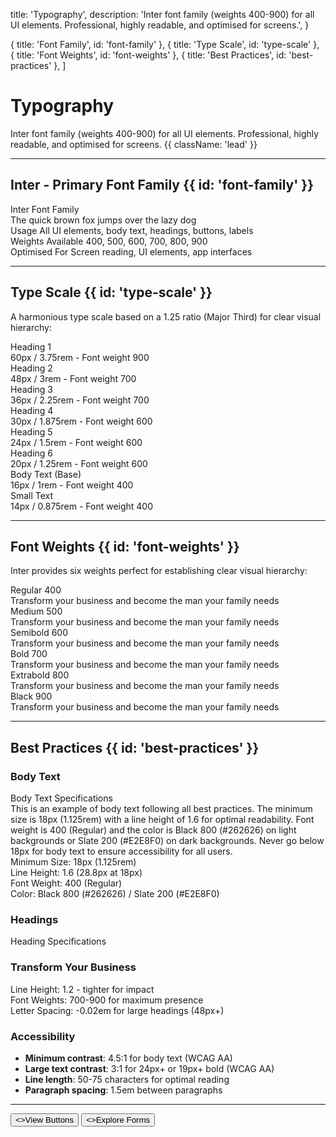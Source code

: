 
  title: 'Typography',
  description:
    'Inter font family (weights 400-900) for all UI elements. Professional, highly readable, and optimised for screens.',
}

  { title: 'Font Family', id: 'font-family' },
  { title: 'Type Scale', id: 'type-scale' },
  { title: 'Font Weights', id: 'font-weights' },
  { title: 'Best Practices', id: 'best-practices' },
]

<HeroPattern />

# Typography

Inter font family (weights 400-900) for all UI elements. Professional, highly readable, and optimised for screens. {{ className: 'lead' }}

---

## Inter - Primary Font Family {{ id: 'font-family' }}

<div className="not-prose mt-8">
  <div className="overflow-hidden rounded-xl border border-zinc-900/10 p-8 dark:border-white/10">
    <div className="text-5xl font-black">Inter Font Family</div>
    <div className="mt-4 text-2xl text-zinc-600 dark:text-zinc-400">
      The quick brown fox jumps over the lazy dog
    </div>
    <div className="mt-6 grid gap-4 border-t border-zinc-200 pt-6 dark:border-zinc-700">
      <div className="flex justify-between">
        <span className="font-semibold text-zinc-900 dark:text-white">Usage</span>
        <span className="text-zinc-600 dark:text-zinc-400">All UI elements, body text, headings, buttons, labels</span>
      </div>
      <div className="flex justify-between">
        <span className="font-semibold text-zinc-900 dark:text-white">Weights Available</span>
        <span className="text-zinc-600 dark:text-zinc-400">400, 500, 600, 700, 800, 900</span>
      </div>
      <div className="flex justify-between">
        <span className="font-semibold text-zinc-900 dark:text-white">Optimised For</span>
        <span className="text-zinc-600 dark:text-zinc-400">Screen reading, UI elements, app interfaces</span>
      </div>
    </div>
  </div>
</div>

---

## Type Scale {{ id: 'type-scale' }}

A harmonious type scale based on a 1.25 ratio (Major Third) for clear visual hierarchy:

<div className="not-prose mt-6 space-y-6">
  <div>
    <div className="text-6xl font-black text-zinc-900 dark:text-slate-100">Heading 1</div>
    <div className="mt-1 text-sm text-zinc-600 dark:text-zinc-400">60px / 3.75rem - Font weight 900</div>
  </div>

  <div>
    <div className="text-5xl font-bold text-zinc-900 dark:text-slate-100">Heading 2</div>
    <div className="mt-1 text-sm text-zinc-600 dark:text-zinc-400">48px / 3rem - Font weight 700</div>
  </div>

  <div>
    <div className="text-4xl font-bold text-zinc-900 dark:text-slate-100">Heading 3</div>
    <div className="mt-1 text-sm text-zinc-600 dark:text-zinc-400">36px / 2.25rem - Font weight 700</div>
  </div>

  <div>
    <div className="text-3xl font-semibold text-zinc-900 dark:text-slate-100">Heading 4</div>
    <div className="mt-1 text-sm text-zinc-600 dark:text-zinc-400">30px / 1.875rem - Font weight 600</div>
  </div>

  <div>
    <div className="text-2xl font-semibold text-zinc-900 dark:text-slate-100">Heading 5</div>
    <div className="mt-1 text-sm text-zinc-600 dark:text-zinc-400">24px / 1.5rem - Font weight 600</div>
  </div>

  <div>
    <div className="text-xl font-semibold text-zinc-900 dark:text-slate-100">Heading 6</div>
    <div className="mt-1 text-sm text-zinc-600 dark:text-zinc-400">20px / 1.25rem - Font weight 600</div>
  </div>

  <div>
    <div className="text-base text-zinc-900 dark:text-slate-200">Body Text (Base)</div>
    <div className="mt-1 text-sm text-zinc-600 dark:text-zinc-400">16px / 1rem - Font weight 400</div>
  </div>

  <div>
    <div className="text-sm text-zinc-900 dark:text-slate-200">Small Text</div>
    <div className="mt-1 text-xs text-zinc-600 dark:text-zinc-400">14px / 0.875rem - Font weight 400</div>
  </div>
</div>

---

## Font Weights {{ id: 'font-weights' }}

Inter provides six weights perfect for establishing clear visual hierarchy:

<div className="not-prose mt-6 space-y-4">
  <div className="rounded-lg border border-zinc-900/10 p-4 dark:border-white/10">
    <div className="text-sm font-semibold text-zinc-600 dark:text-zinc-400">Regular 400</div>
    <div className="mt-2 text-lg font-normal">Transform your business and become the man your family needs</div>
  </div>

  <div className="rounded-lg border border-zinc-900/10 p-4 dark:border-white/10">
    <div className="text-sm font-semibold text-zinc-600 dark:text-zinc-400">Medium 500</div>
    <div className="mt-2 text-lg font-medium">Transform your business and become the man your family needs</div>
  </div>

  <div className="rounded-lg border border-zinc-900/10 p-4 dark:border-white/10">
    <div className="text-sm font-semibold text-zinc-600 dark:text-zinc-400">Semibold 600</div>
    <div className="mt-2 text-lg font-semibold">Transform your business and become the man your family needs</div>
  </div>

  <div className="rounded-lg border border-zinc-900/10 p-4 dark:border-white/10">
    <div className="text-sm font-semibold text-zinc-600 dark:text-zinc-400">Bold 700</div>
    <div className="mt-2 text-lg font-bold">Transform your business and become the man your family needs</div>
  </div>

  <div className="rounded-lg border border-zinc-900/10 p-4 dark:border-white/10">
    <div className="text-sm font-semibold text-zinc-600 dark:text-zinc-400">Extrabold 800</div>
    <div className="mt-2 text-lg font-extrabold">Transform your business and become the man your family needs</div>
  </div>

  <div className="rounded-lg border border-zinc-900/10 p-4 dark:border-white/10">
    <div className="text-sm font-semibold text-zinc-600 dark:text-zinc-400">Black 900</div>
    <div className="mt-2 text-lg font-black">Transform your business and become the man your family needs</div>
  </div>
</div>

---

## Best Practices {{ id: 'best-practices' }}

### Body Text

<div className="not-prose mt-6">
  <div className="overflow-hidden rounded-xl border border-zinc-200 dark:border-zinc-800">
    <div className="border-b border-zinc-200 bg-zinc-50 px-6 py-3 dark:border-zinc-800 dark:bg-zinc-900">
      <div className="text-sm font-semibold text-zinc-900 dark:text-white">Body Text Specifications</div>
    </div>
    <div className="bg-white p-6 dark:bg-zinc-950">
      <div className="text-base font-normal leading-relaxed text-[#262626] dark:text-[#E2E8F0]" style={{lineHeight: '1.6'}}>
        This is an example of body text following all best practices. The minimum size is 18px (1.125rem) with a line height of 1.6 for optimal readability. Font weight is 400 (Regular) and the color is Black 800 (#262626) on light backgrounds or Slate 200 (#E2E8F0) on dark backgrounds. Never go below 18px for body text to ensure accessibility for all users.
      </div>
      <div className="mt-6 grid gap-3 border-t border-zinc-200 pt-6 text-sm dark:border-zinc-800">
        <div className="flex justify-between">
          <span className="font-semibold text-zinc-900 dark:text-white">Minimum Size:</span>
          <span className="text-zinc-600 dark:text-zinc-400">18px (1.125rem)</span>
        </div>
        <div className="flex justify-between">
          <span className="font-semibold text-zinc-900 dark:text-white">Line Height:</span>
          <span className="text-zinc-600 dark:text-zinc-400">1.6 (28.8px at 18px)</span>
        </div>
        <div className="flex justify-between">
          <span className="font-semibold text-zinc-900 dark:text-white">Font Weight:</span>
          <span className="text-zinc-600 dark:text-zinc-400">400 (Regular)</span>
        </div>
        <div className="flex justify-between">
          <span className="font-semibold text-zinc-900 dark:text-white">Color:</span>
          <span className="text-zinc-600 dark:text-zinc-400">Black 800 (#262626) / Slate 200 (#E2E8F0)</span>
        </div>
      </div>
    </div>
  </div>
</div>

### Headings

<div className="not-prose mt-6">
  <div className="overflow-hidden rounded-xl border border-zinc-200 dark:border-zinc-800">
    <div className="border-b border-zinc-200 bg-zinc-50 px-6 py-3 dark:border-zinc-800 dark:bg-zinc-900">
      <div className="text-sm font-semibold text-zinc-900 dark:text-white">Heading Specifications</div>
    </div>
    <div className="bg-white p-6 dark:bg-zinc-950">
      <h3 className="text-4xl font-black text-zinc-900 dark:text-white" style={{lineHeight: '1.2', letterSpacing: '-0.02em'}}>
        Transform Your Business
      </h3>
      <div className="mt-6 grid gap-3 border-t border-zinc-200 pt-6 text-sm dark:border-zinc-800">
        <div className="flex justify-between">
          <span className="font-semibold text-zinc-900 dark:text-white">Line Height:</span>
          <span className="text-zinc-600 dark:text-zinc-400">1.2 - tighter for impact</span>
        </div>
        <div className="flex justify-between">
          <span className="font-semibold text-zinc-900 dark:text-white">Font Weights:</span>
          <span className="text-zinc-600 dark:text-zinc-400">700-900 for maximum presence</span>
        </div>
        <div className="flex justify-between">
          <span className="font-semibold text-zinc-900 dark:text-white">Letter Spacing:</span>
          <span className="text-zinc-600 dark:text-zinc-400">-0.02em for large headings (48px+)</span>
        </div>
      </div>
    </div>
  </div>
</div>

### Accessibility

- **Minimum contrast**: 4.5:1 for body text (WCAG AA)
- **Large text contrast**: 3:1 for 24px+ or 19px+ bold (WCAG AA)
- **Line length**: 50-75 characters for optimal reading
- **Paragraph spacing**: 1.5em between paragraphs

---

<div className="not-prose mt-12 flex gap-3">
  <Button href="/buttons" arrow="right">
    <>View Buttons</>
  </Button>
  <Button href="/forms" variant="outline">
    <>Explore Forms</>
  </Button>
</div>
